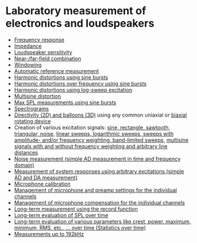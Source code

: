 # Laboratory measurement of electronics and loudspeakers
- [Frequency response](/en/help/adda/frequency-response)
- [Impedance](/en/help/adda/impedance)
- [Loudspeaker sensitivity](/en/help/adda/ls-sensitivity)
- [Near-/far-field combination](/en/help/edit/channel-work/combine-curves)
- [Windowing](/en/help/edit/apply-window)
- [Automatic reference measurement](/en/help/adda/frequency-response-reference)
- [Harmonic distortions using sine bursts](/en/help/adda/harmonic-distortion)
- [Harmonic distortions over frequency using sine bursts](/en/help/adda/harmonic-distortion-f)
- [Harmonic distortions using log-sweep excitation](/en/features/-laboratory-measurement-of-electronics-and-loudspeakers)
- [Multisine distortion](/en/help/adda/multisine-distortion)
- [Max SPL measurements using sine bursts](/en/help/adda/max-spl)
- [Spectrograms](/en/help/time-signalsspectrums/spectrogram)
- [Directivity (2D) and balloons (3D)](/en/help/adda/polar-response) using any common uniaxial or [biaxial rotating device](/en/help/adda/turn-table-setup)
- Creation of various excitation signals: [sine, rectangle, sawtooth, triangular, noise,](/en/help/edit/generate) [linear sweeps, logarithmic sweeps, sweeps with amplitude- and/or frequency weighting, band-limited sweeps,](/en/help/edit/sweep-generator) [multisine signals with and without frequency weighting and arbitrary line distances](/en/help/edit/multisine-generator)
- [Noise measurement (simple AD measurement in time and frequency domain)](/en/help/adda/ad-only)
- [Measurement of system responses using arbitrary excitations (simple AD and DA measurement)](/en/help/adda/ad-da)
- [Microphone calibration](/en/help/adda/mic-calibration)
- [Management of microphone and preamp settings for the individual channels](/en/help/adda/frontend-setup)
- [Management of microphone compensation for the individual channels](/en/help/adda/frontend-setup)
- [Long-term measurement using the record function](/en/help/adda/rec)
- [Long-term evaluation of SPL over time](/en/help/adda/rec)
- [Long-term evaluation of various parameters like crest, power, maximum, minimum, RMS, etc., ... over time (Statistics over time)](/en/help/adda/rec)
- [Measurements up to 192kHz](/en/help/adda/supported-hardware)